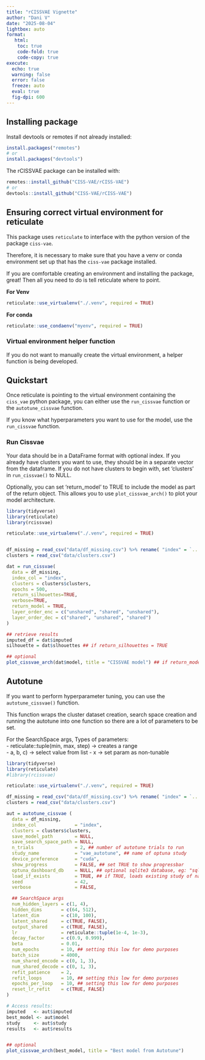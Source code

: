 ```yaml
---
title: "rCISSVAE Vignette"
author: "Dani V"
date: "2025-08-04"
lightbox: auto
format:
   html:
    toc: true
    code-fold: true
    code-copy: true
execute:
  echo: true
  warning: false
  error: false
  freeze: auto
  eval: true
  fig-dpi: 600
---
```


## Installing package

Install devtools or remotes if not already installed: 

```r
install.packages("remotes")
# or
install.packages("devtools")

```

The rCISSVAE package can be installed with:

```r
remotes::install_github("CISS-VAE/rCISS-VAE")
# or
devtools::install_github("CISS-VAE/rCISS-VAE")

```

## Ensuring correct virtual environment for reticulate

This package uses `reticulate` to interface with the python version of the package `ciss-vae`. 

Therefore, it is necessary to make sure that you have a venv or conda environment set up that has the `ciss-vae` package installed. 

If you are comfortable creating an environment and installing the package, great! Then all you need to do is tell reticulate where to point. 

**For Venv**
```r
reticulate::use_virtualenv("./.venv", required = TRUE)

```

**For conda**

```r
reticulate::use_condaenv("myenv", required = TRUE)
```

### Virtual environment helper function

If you do not want to manually create the virtual environment, a helper function is being developed. 

## Quickstart

Once reticulate is pointing to the virtual environment containing the `ciss_vae` python package, you can either use the `run_cissvae` function or the `autotune_cissvae` function. 

If you know what hyperparameters you want to use for the model, use the `run_cissvae` function. 

### Run Cissvae
Your data should be in a DataFrame format with optional index. If you already have clusters you want to use, they should be in a separate vector from the dataframe. If you do not have clusters to begin with, set 'clusters' in `run_cissvae()` to NULL. 

Optionally, you can set 'return_model' to TRUE to include the model as part of the return object. This allows you to use `plot_cissvae_arch()` to plot your model architecture. 

```r
library(tidyverse)
library(reticulate)
library(rcissvae)

reticulate::use_virtualenv("./.venv", required = TRUE)


df_missing = read_csv("data/df_missing.csv") %>% rename( "index" = `...1`)
clusters = read_csv("data/clusters.csv")

dat = run_cissvae(
  data = df_missing,
  index_col = "index",
  clusters = clusters$clusters,
  epochs = 500,
  return_silhouettes=TRUE,
  verbose=TRUE,
  return_model = TRUE,
  layer_order_enc = c("unshared", "shared", "unshared"),
  layer_order_dec = c("shared", "unshared", "shared")
)

## retrieve results
imputed_df = dat$imputed
silhouette = dat$slhouettes ## if return_silhouettes = TRUE

## optional
plot_cissvae_arch(dat$model, title = "CISSVAE model") ## if return_model == TRUE
```

## Autotune

If you want to perform hyperparameter tuning, you can use the `autotune_cissvae()` function. 

This function wraps the cluster dataset creation, search space creation and running the autotune into one function so there are a lot of parameters to be set. 

For the SearchSpace args, 
Types of parameters:  
- reticulate::tuple(min, max, step) -\> creates a range   
- \c(a, b, c\) -\> select value from list
- x -\> set param as non-tunable    


```r
library(tidyverse)
library(reticulate)
#library(rcissvae)

reticulate::use_virtualenv("./.venv", required = TRUE)

df_missing = read_csv("data/df_missing.csv") %>% rename( "index" = `...1`)
clusters = read_csv("data/clusters.csv")

aut = autotune_cissvae (
  data = df_missing,
  index_col              = "index",
  clusters = clusters$clusters,
  save_model_path        = NULL,
  save_search_space_path = NULL,
  n_trials               = 2, ## number of autotune trials to run
  study_name             = "vae_autotune", ## name of optuna study
  device_preference      = "cuda",
  show_progress          = FALSE, ## set TRUE to show progressbar
  optuna_dashboard_db    = NULL, ## optional sqlite3 database, eg: "sqlite:///db.sqlite3"
  load_if_exists         = TRUE, ## if TRUE, loads existing study of name 'study_name' if one exists
  seed                   = 42, 
  verbose                = FALSE, 

  ## SearchSpace args
  num_hidden_layers = c(1, 4),  
  hidden_dims       = c(64, 512),
  latent_dim        = c(10, 100),
  latent_shared     = c(TRUE, FALSE),
  output_shared     = c(TRUE, FALSE),
  lr                = reticulate::tuple(1e-4, 1e-3),
  decay_factor      = c(0.9, 0.999),
  beta              = 0.01,
  num_epochs        = 10, ## setting this low for demo purposes
  batch_size        = 4000,
  num_shared_encode = c(0, 1, 3),
  num_shared_decode = c(0, 1, 3),
  refit_patience    = 2,
  refit_loops       = 10, ## setting this low for demo purposes
  epochs_per_loop   = 10, ## setting this low for demo purposes
  reset_lr_refit    = c(TRUE, FALSE)
)

# Access results:
imputed   <- aut$imputed
best_model <- aut$model
study     <- aut$study
results   <- aut$results


## optional
plot_cissvae_arch(best_model, title = "Best model from Autotune")
```